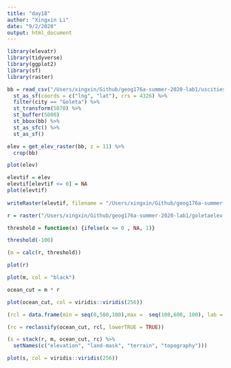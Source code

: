 ```yaml
---
title: "day18"
author: "Xingxin Li"
date: "9/2/2020"
output: html_document
---
```


```r
library(elevatr)
library(tidyverse)
library(ggplot2)
library(sf)
library(raster)
```



```r
bb = read_csv("/Users/xingxin/Github/geog176a-summer-2020-lab1/uscities.csv") %>%
  st_as_sf(coords = c("lng", "lat"), crs = 4326) %>% 
  filter(city == "Goleta") %>% 
  st_transform(5070) %>% 
  st_buffer(5000)
  st_bbox(bb) %>% 
  st_as_sfc() %>% 
  st_as_sf()

elev = get_elev_raster(bb, z = 11) %>% 
  crop(bb)

plot(elev)

elevtif = elev 
elevtif[elevtif <= 0] = NA
plot(elevtif)
  
writeRaster(elevtif, filename = "/Users/xingxin/Github/geog176a-summer-2020-lab1/goletaelev.tif", overwrite = TRUE)

```


```r

r = raster("/Users/xingxin/Github/geog176a-summer-2020-lab1/goletaelev.tif")

threshold = function(x) {ifelse(x <= 0 , NA, 1)}

threshold(-100)

(m = calc(r, threshold))

plot(r)

plot(m, col = "black")

ocean_cut = m * r

plot(ocean_cut, col = viridis::viridis(256))

(rcl = data.frame(min = seq(0,500,100),max =  seq(100,600, 100), lab = c(0:5)))

(rc = reclassify(ocean_cut, rcl, lowerTRUE = TRUE))

(s = stack(r, m, ocean_cut, rc) %>% 
  setNames(c("elevation", "land-mask", "terrain", "topography")))

plot(s, col = viridis::viridis(256))

```
